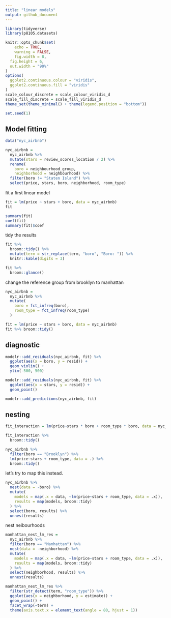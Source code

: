```yaml
---
title: "linear models"
output: github_document
---
```


```r
library(tidyverse)
library(p8105.datasets)

knitr::opts_chunk$set(
	echo = TRUE,
	warning = FALSE,
	fig.width = 8, 
  fig.height = 6,
  out.width = "90%"
)
options(
  ggplot2.continuous.colour = "viridis",
  ggplot2.continuous.fill = "viridis"
)
scale_colour_discrete = scale_colour_viridis_d
scale_fill_discrete = scale_fill_viridis_d
theme_set(theme_minimal() + theme(legend.position = "bottom"))

set.seed(1)
```

## Model fitting

```r
data("nyc_airbnb")

nyc_airbnb = 
  nyc_airbnb %>% 
  mutate(stars = review_scores_location / 2) %>% 
  rename(
    boro = neighbourhood_group,
    neighborhood = neighbourhood) %>% 
  filter(boro != "Staten Island") %>% 
  select(price, stars, boro, neighborhood, room_type)
```

fit a first linear model

```r
fit = lm(price ~ stars + boro, data = nyc_airbnb)
fit 

summary(fit)
coef(fit)
summary(fit)$coef
```

tidy the results

```r
fit %>% 
  broom::tidy() %>% 
  mutate(term = str_replace(term, "boro", "Boro: ")) %>% 
  knitr::kable(digits = 3)

fit %>% 
  broom::glance()
```

change the reference group from brooklyn to manhattan

```r
nyc_airbnb = 
  nyc_airbnb %>% 
  mutate(
    boro = fct_infreq(boro),
    room_type = fct_infreq(room_type)
  )

fit = lm(price ~ stars + boro, data = nyc_airbnb)
fit %>% broom::tidy()
```


## diagnostic 

```r
modelr::add_residuals(nyc_airbnb, fit) %>% 
  ggplot(aes(x = boro, y = resid)) +
  geom_violin() +
  ylim(-500, 500)

modelr::add_residuals(nyc_airbnb, fit) %>% 
  ggplot(aes(x = stars, y = resid)) +
  geom_point()

modelr::add_predictions(nyc_airbnb, fit)
```


## nesting

```r
fit_interaction = lm(price~stars * boro + room_type * boro, data = nyc_airbnb)

fit_interaction %>% 
  broom::tidy()
```

```r
nyc_airbnb %>% 
  filter(boro == "Brooklyn") %>% 
  lm(price~stars + room_type, data = .) %>% 
  broom::tidy()
```

let's try to map this instead.

```r
nyc_airbnb %>% 
  nest(data = -boro) %>% 
  mutate(
    models = map(.x = data, ~lm(price~stars + room_type, data = .x)), 
    results = map(models, broom::tidy)
  ) %>% 
  select(boro, results) %>% 
  unnest(results)
```

nest neibourhoods

```r
manhattan_nest_lm_res = 
  nyc_airbnb %>% 
  filter(boro == "Manhattan") %>% 
  nest(data = -neighborhood) %>% 
  mutate(
    models = map(.x = data, ~lm(price~stars + room_type, data = .x)), 
    results = map(models, broom::tidy)
  ) %>% 
  select(neighborhood, results) %>% 
  unnest(results)
```

```r
manhattan_nest_lm_res %>% 
  filter(str_detect(term, "room_type")) %>% 
  ggplot(aes(x = neighborhood, y = estimate)) + 
  geom_point() + 
  facet_wrap(~term) + 
  theme(axis.text.x = element_text(angle = 80, hjust = 1))
```









